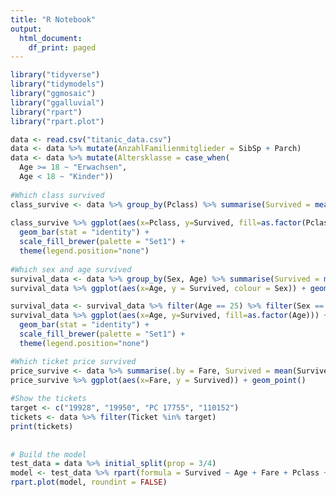 ```yaml
---
title: "R Notebook"
output:
  html_document:
    df_print: paged
---
```

```r
library("tidyverse")
library("tidymodels")
library("ggmosaic")
library("ggalluvial")
library("rpart")
library("rpart.plot")

data <- read.csv("titanic_data.csv")
data <- data %>% mutate(AnzahlFamilienmitglieder = SibSp + Parch)
data <- data %>% mutate(Altersklasse = case_when(
  Age >= 18 ~ "Erwachsen",
  Age < 18 ~ "Kinder"))
  
#Which class survived
class_survive <- data %>% group_by(Pclass) %>% summarise(Survived = mean(Survived, na.rm = TRUE))
  
class_survive %>% ggplot(aes(x=Pclass, y=Survived, fill=as.factor(Pclass))) + 
  geom_bar(stat = "identity") +
  scale_fill_brewer(palette = "Set1") +
  theme(legend.position="none")
  
#Which sex and age survived
survival_data <- data %>% group_by(Sex, Age) %>% summarise(Survived = mean(Survived, na.rm = TRUE))
survival_data %>% ggplot(aes(x=Age, y = Survived, colour = Sex)) + geom_point()

survival_data <- survival_data %>% filter(Age == 25) %>% filter(Sex == "female")
survival_data %>% ggplot(aes(x=Age, y=Survived, fill=as.factor(Age))) + 
  geom_bar(stat = "identity") +
  scale_fill_brewer(palette = "Set1") +
  theme(legend.position="none")

#Which ticket price survived
price_survive <- data %>% summarise(.by = Fare, Survived = mean(Survived, na.rm = TRUE))
price_survive %>% ggplot(aes(x=Fare, y = Survived)) + geom_point()
  
#Show the tickets
target <- c("19928", "19950", "PC 17755", "110152")
tickets <- data %>% filter(Ticket %in% target)
print(tickets)
  
  
# Build the model
test_data = data %>% initial_split(prop = 3/4)
model <- test_data %>% rpart(formula = Survived ~ Age + Fare + Pclass + Sex, method = "anova")
rpart.plot(model, roundint = FALSE)
```